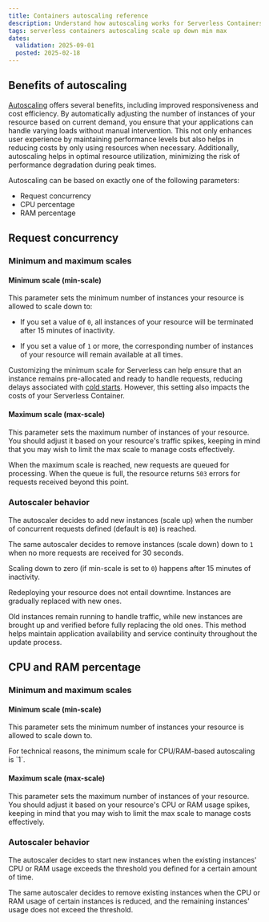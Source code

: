 ```yaml
---
title: Containers autoscaling reference
description: Understand how autoscaling works for Serverless Containers in Scaleway.
tags: serverless containers autoscaling scale up down min max
dates:
  validation: 2025-09-01
  posted: 2025-02-18
---
```


## Benefits of autoscaling

[Autoscaling](/serverless-containers/concepts/#autoscaling) offers several benefits, including improved responsiveness and cost efficiency. By automatically adjusting the number of instances of your resource based on current demand, you ensure that your applications can handle varying loads without manual intervention. This not only enhances user experience by maintaining performance levels but also helps in reducing costs by only using resources when necessary. Additionally, autoscaling helps in optimal resource utilization, minimizing the risk of performance degradation during peak times.

Autoscaling can be based on exactly one of the following parameters:

- Request concurrency
- CPU percentage
- RAM percentage

## Request concurrency

### Minimum and maximum scales

#### Minimum scale (min-scale)

This parameter sets the minimum number of instances your resource is allowed to scale down to:

- If you set a value of `0`, all instances of your resource will be terminated after 15 minutes of inactivity.

- If you set a value of `1` or more, the corresponding number of instances of your resource will remain available at all times.

Customizing the minimum scale for Serverless can help ensure that an instance remains pre-allocated and ready to handle requests, reducing delays associated with [cold starts](/serverless-containers/concepts/#cold-start). However, this setting also impacts the costs of your Serverless Container.

#### Maximum scale (max-scale)

This parameter sets the maximum number of instances of your resource. You should adjust it based on your resource's traffic spikes, keeping in mind that you may wish to limit the max scale to manage costs effectively.

When the maximum scale is reached, new requests are queued for processing. When the queue is full, the resource returns `503` errors for requests received beyond this point.

### Autoscaler behavior

The autoscaler decides to add new instances (scale up) when the number of concurrent requests defined (default is `80`) is reached.

The same autoscaler decides to remove instances (scale down) down to `1` when no more requests are received for 30 seconds.

Scaling down to zero (if min-scale is set to `0`) happens after 15 minutes of inactivity.

<Message type="note">
Redeploying your resource does not entail downtime. Instances are gradually replaced with new ones.

Old instances remain running to handle traffic, while new instances are brought up and verified before fully replacing the old ones. This method helps maintain application availability and service continuity throughout the update process.
</Message>

## CPU and RAM percentage

### Minimum and maximum scales

#### Minimum scale (min-scale)

This parameter sets the minimum number of instances your resource is allowed to scale down to.

<Message type="note">
For technical reasons, the minimum scale for CPU/RAM-based autoscaling is `1`.
</Message>

#### Maximum scale (max-scale)

This parameter sets the maximum number of instances of your resource. You should adjust it based on your resource's CPU or RAM usage spikes, keeping in mind that you may wish to limit the max scale to manage costs effectively.

### Autoscaler behavior

The autoscaler decides to start new instances when the existing instances' CPU or RAM usage exceeds the threshold you defined for a certain amount of time.

The same autoscaler decides to remove existing instances when the CPU or RAM usage of certain instances is reduced, and the remaining instances' usage does not exceed the threshold.
